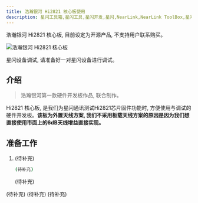 ```yaml
---
title: 浩瀚银河 Hi2821 核心板使用
description: 星闪工具箱,星闪工具,星闪开发,星闪,NearLink,NearLink ToolBox,星闪工具箱入门指南,浩瀚银河,Hi2821
---
```


<Aside type="danger" title="警告">浩瀚银河 Hi2821 核心板, 目前设定为开源产品, 不支持用户联系购买。</Aside>

![浩瀚银河 Hi2821 核心板](https://s2.loli.net/2025/01/18/9ijPcbEtqvBVMO8.png)

<LinkCard title="Haohanyh Hi2821 核心板" description="浩瀚银河首款硬件开发板产品, Github开源全部资料" href="https://github.com/Hny0305Lin/Hi2821_Dev_Board" target="_blank"/>

<Aside type="caution" title="警告">星闪设备调试, 请准备好一对星闪设备进行调试。</Aside>

## 介绍

> 浩瀚银河第一款硬件开发板作品, 联合制作。

Hi2821 核心板, 是我们为星闪通讯测试Hi2821芯片固件功能时, 方便使用与调试的硬件开发板。**该板为外置天线方案, 我们不采用板载天线方案的原因是因为我们想直接使用市面上的6dB天线增益直接实现。**

## 准备工作

<Tabs>
  <TabItem label="测试固件">
  <Steps>

1. (待补充)

    ```bash
    (待补充)
    ```
    (待补充)
  </Steps>
  </TabItem>
  <TabItem label="星闪聊天(WebUI)">
    (待补充)
  </TabItem>
  <TabItem label="星闪聊天(Android)">
    (待补充)
  </TabItem>
  <TabItem label="星闪聊天(Qt 嵌入式)">
    (待补充)
  </TabItem>
</Tabs>
